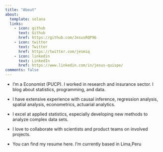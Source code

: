```yaml
---
title: "About"
about:
  template: solana
  links:
    - icon: github
      text: Github
      href: https://github.com/JesusRQP96
    - icon: twitter
      text: Twitter
      href: https://twitter.com/jesmiq
    - icon: linkedin
      text: LinkedIn
      href: https://www.linkedin.com/in/jesus-quispe/
comments: false
---
```



- I'm a Economist (PUCP). I worked in research and insurance sector. I blog about statistics, programming, and data.


- I have extensive experience with  causal inference, regression analysis, spatial analysis, econometrics, actuarial analytics.

- I excel at applied statistics, especially developing new methods to analyze complex data sets.

- I love to collaborate with  scientists and product teams on involved projects.

- You can find my resume here. I'm currently based in Lima,Peru
